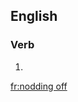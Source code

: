 ==English==

===Verb===
{{head|en|present participle}}

# {{present participle of|nod off|lang=en|nocat=1}}

[[fr:nodding off]]